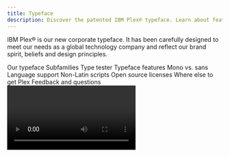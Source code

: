```yaml
---
title: Typeface
description: Discover the patented IBM Plex® typeface. Learn about features, languages supported, open source licenses and where to get our unique corporate typeface.
---
```



<PageDescription>

IBM Plex® is our new corporate typeface. It has been carefully designed to
meet our needs as a global technology company and reflect our brand spirit,
beliefs and design principles.

</PageDescription>

<AnchorLinks>
  <AnchorLink>Our typeface</AnchorLink>
  <AnchorLink>Subfamilies</AnchorLink>
  <AnchorLink>Type tester</AnchorLink>
  <AnchorLink>Typeface features</AnchorLink>
  <AnchorLink>Mono vs. sans</AnchorLink>
  <AnchorLink>Language support</AnchorLink>
  <AnchorLink>Non-Latin scripts</AnchorLink>
  <AnchorLink>Open source licenses</AnchorLink>
  <AnchorLink>Where else to get Plex</AnchorLink>
  <AnchorLink>Feedback and questions</AnchorLink>
</AnchorLinks>

<Video vimeoId="337384869" />

## Resources

<Row className="resource-card-group">
<Column colMd={4} colLg={4} noGutterSm>
    <ResourceCard
      subTitle="IBM Plex® latest typeface version"
      aspectRatio="2:1"
      href="https://github.com/IBM/plex/releases/latest"
      >

![](../images/github-icon.png)

  </ResourceCard>
</Column>
<Column colMd={4} colLg={4} noGutterSm>
    <ResourceCard
      subTitle="IBM Plex® website"
      aspectRatio="2:1"
      href="https://www.ibm.com/plex/"
      >

![](../images/eye.svg)

  </ResourceCard>
</Column>
</Row>

## Our typeface

As the patented typeface for our diverse and global brand, IBM Plex is just as important as our name or our logo. It fine-tunes the tone of our words. It represents who we are and what we believe—as a company and as designers. Every decision is made with purpose; every detail has a reason for being.

<Video
  src="/videos/typeface_02.mp4"
  poster="/images/TypefaceSecondVideoPoster.gif"
/>

## Subfamilies

With four subfamilies, eight weight and and two styles (roman and italic), IBM Plex can do just about anything you need it to. Just download the latest from [GitHub](https://github.com/IBM/plex/releases/latest), add to your font manager, activate and enjoy. To learn more with a deep dive into details and the story, visit the [Plex](https://www.ibm.com/plex/) website.

<TypefaceSubFamilies />

## Type tester

We’ve included the type tester so you can play with Plex and explore all its styles, weights and languages. The typeface really comes to life once it’s set in words or paragraphs, so feel free to type away!

<TypeTester />

## Typeface features

IBM Plex comes with some additional basic features like ligatures across Sans and Serif as well as fractions, arrows, alternate glyphs and global currency symbols. These can be accessed through OpenType features and glyph palettes in the standard design tools available. Get the latest [Plex](https://github.com/IBM/plex/releases/latest).

<Row className="image-grid">
<Column colMd={4} colLg={4} >

![](../images/sans-ligatures.svg)

</Column>
<Column colMd={4} colLg={4} >

![](../images/serif-ligatures.svg)

</Column>
<Column colMd={4} colLg={4} >

![](../images/fractions.svg)

</Column>
<Column colMd={4} colLg={4}>

![](../images/alternate-glyphs.svg)

</Column>
<Column colMd={4} colLg={4}>

![](../images/currency-symbols.svg)

</Column>
<Column colMd={4} colLg={4}>

![](../images/arrows.svg)

</Column>
</Row>

## Mono vs. sans

The monospaced version of IBM Plex is especially designed to fit every glyph into a 600 unit space which takes its cues from the typewriter era. Monospaced fonts are used for coding by developers and should also be used to demonstrate code snippets in our communications and specifications.

![Mono vs sans example](../images/mono-vs-sans.svg)

## Language support

IBM Plex covers over 100 languages with extended Latin versions. These cover the typographic needs for executing communications and other typographic situations across the international community. All four sub-families are covered in the extended Latin which includes Vietnamese. In addition Plex covers a growing set of non-Latin scripts which currently include Arabic, Cyrillic, Devanagari, Greek, Hebrew, and Thai.

<Row>
<Column colSm={2} colMd={2} colLg={3}>

Afrikaans <br/>
Albanian <br/>
Arabic <br/>
Asu <br/>
Azerbaijani <br/>
Bakhtiari <br/>
Balti <br/>
Balochi <br/>
Basque <br/>
Beja <br/>
Belarusian <br/>
Bemba <br/>
Bena <br/>
Bokmål <br/>
Bosnian <br/>
Brahui <br/>
Breton <br/>
Bru <br/>
Bulgarian <br/>
Catalan <br/>
Central Kurdish <br/>
Chiga <br/>
Chong <br/>
Comorian <br/>
Coptic <br/>
Cornish <br/>
Croatian <br/>
Czech <br/>
Danish <br/>
Dari <br/>
Deccani <br/>
Devanagari <br/>
Dogri <br/>
Domari <br/>
Dutch <br/>
Eastern Cham <br/>
Embu <br/>
English <br/>
Esperanto <br/>
Estonian <br/>
Faroese <br/>
Filipino <br/>

</Column>
<Column colSm={2} colMd={2} colLg={3}>

Finnish <br/>
French <br/>
Galician <br/>
Ganda <br/>
German <br/>
Gilaki <br/>
Greek <br/>
Gujari <br/>
Gusii <br/>
Hausa <br/>
Hawaiian <br/>
Hazaragi <br/>
Hebrew <br/>
Hindko <br/>
Hungarian <br/>
Icelandic <br/>
Indonesian <br/>
Indus Kohistani <br/>
Ingush <br/>
Irish <br/>
Italian <br/>
Jola-Fonyi <br/>
Kabuverdianu <br/>
Kachi Koli <br/>
Kalaallisut <br/>
Kalenjin <br/>
Kamba <br/>
Kanuri <br/>
Kashmiri <br/>
Kazakh <br/>
Khowar <br/>
Kikuyu <br/>
Kinyarwanda <br/>
Kurdish <br/>
Kuy <br/>
Kyrgyz <br/>
Lahnda <br/>
Laki <br/>
Latvian <br/>
Lithuanian <br/>
Luhya <br/>
Lwalu <br/>

</Column>
<Column colSm={2} colMd={2} colLg={3}>

Macedonian <br/>
Machame <br/>
Makhuwa-Meetto <br/>
Makonde <br/>
Malagasy <br/>
Malay <br/>
Maltese <br/>
Manx <br/>
Mazanderani <br/>
Meru <br/>
Mongolian <br/>
Morisien <br/>
Moroccan Arabic <br/>
Muslim Tat <br/>
Northern Hindko <br/>
Northern Khmer <br/>
Northern Luri <br/>
Ndebele <br/>
Norwegian <br/>
Nyah Kur <br/>
Nyankole <br/>
Nynorsk <br/>
Oromo <br/>
Ottoman Turkish <br/>
Pali <br/>
Parkari Koli <br/>
Parsi-Dari <br/>
Pashto <br/>
Patani Malay <br/>
Polish <br/>
Portuguese <br/>
Punjabi <br/>
Romanian <br/>
Romansh <br/>
Rombo <br/>
Rundi <br/>
Russian <br/>
Rwa <br/>
Samburu <br/>
Sango <br/>
Sangu <br/>
Sanskrit <br/>

</Column>
<Column colSm={2} colMd={2} colLg={3}>

Sena <br/>
Serbian <br/>
Seraiki <br/>
Shambala <br/>
Shona <br/>
Sindhi <br/>
Slovak <br/>
Slovenian <br/>
So <br/>
Soga <br/>
Somali <br/>
South Azerbaijani <br/>
Hindko <br/>
Southern Kurdish <br/>
Southern Luri <br/>
Spanish <br/>
Susu <br/>
Swahili <br/>
Swedish <br/>
Swiss <br/>
German <br/>
Tachelhit <br/>
Taita <br/>
Tajik <br/>
Talysh <br/>
Teso <br/>
Thai <br/>
Tongan <br/>
Turkish <br/>
Turkmen <br/>
Ukrainian <br/>
Uyghur <br/>
Uzbek <br/>
Vietnamese <br/>
Vunjo <br/>
Wadiyara Koli <br/>
Western Cham <br/>
Wolof <br/>
Welsh <br/>
Zoroastrian Dari <br/>
Zulu <br/>

</Column>
</Row>

## Non-Latin scripts

Global languages are part of the long-term plan for the IBM Plex typeface family. Non-Latin language designs are currently in development. The available non-Latin are shown below with what’s also in the pipeline.

<NonLatinScripts />

### Asian scripts

The Chinese, Japanese and Korean (CJK) are currently in our development schedule and will kick-off later in 2018 and carry on until the end of 2020 or maybe sooner. The Hangul (Korean) will be the first in development and will be complete end of 2019. In the meantime we have chosen CJK typefaces that can work well with the IBM Plex Family.

<Row className="resource-card-group">
<Column colMd={4} colLg={4} noGutterSm>
    <ResourceCard
      subTitle="Simplified Chinese Noto Sans CJK SC"
      aspectRatio="2:1"
      href="https://www.google.com/get/noto/#sans-hans"
      >

![](../images/google.svg)

  </ResourceCard>
</Column>
<Column colMd={4} colLg={4} noGutterSm>
    <ResourceCard
      subTitle="Traditional Chinese Noto Sans CJK TC"
      aspectRatio="2:1"
      href="https://www.google.com/get/noto/#sans-hant"
      >

![](../images/google.svg)

  </ResourceCard>
</Column>
<Column colMd={4} colLg={4} noGutterSm>
    <ResourceCard
      subTitle="Japanese Noto Sans JP"
      aspectRatio="2:1"
      href="https://fonts.google.com/specimen/Noto+Sans+JP"
      >

![](../images/f.svg)

  </ResourceCard>
</Column>
<Column colMd={4} colLg={4} noGutterSm>
    <ResourceCard
      subTitle="Korean Noto Sans KR"
      aspectRatio="2:1"
      href="https://fonts.google.com/specimen/Noto+Sans+KR"
      >

![](../images/f.svg)

  </ResourceCard>
</Column>
</Row>

## Open source licenses

IBM Plex design has been awarded a patent and is the intellectual property of IBM. The basic OFL License can be found in the downloadable font files. If alternative licensing is needed when embedding or bundling IBM Plex into software packages, please contact the appropriate legal teams or [Lisa Lind](mailto:llind@us.ibm.com).

## Where else to get Plex

Because Plex is open source we felt it was important to include it in the Google Fonts and Adobe Typekit Libraries to help make it available for all people to use. However, the fonts in these libraries may not have the latest versions so we always recommend going to the [IBM Plex GitHub](https://github.com/IBM/plex/releases/latest) repo.

<Row className="resource-card-group">
<Column colMd={4} colLg={4} noGutterSm>
    <ResourceCard
      subTitle="IBM Plex® on Google Fonts"
      aspectRatio="2:1"
      href="https://fonts.google.com/?query=ibm+plex"
      >

![](../images/f.svg)

  </ResourceCard>
</Column>
<Column colMd={4} colLg={4} noGutterSm>
    <ResourceCard
      subTitle="IBM Plex® on Adobe Typekit"
      aspectRatio="2:1"
      href="https://typekit.com/foundries/ibm"
      >

![](./images/adobe-logo.png)

  </ResourceCard>
</Column>
</Row>

## Design team

The IBM Plex team is a world-class group of type design experts hailing from Austria, China, Croatia, Israel, Japan, Korea, Latvia, Poland, Lebanon, the Netherlands, Romania, Spain, Switzerland, the United Kingdom, and the United States. As the non-Latin variations grow more, so will our international team of type designers.

## Plex merchandise

The [IBM Store](https://logostore-globalid.us/productlist.aspx?did=28168) has an exclusive collection of Plex merchandise ranging from a coffee mug, cool tees and totes. Please check out the collection and let us know what you think. We will be updating the designs periodically to keep them fresh, fun and expressive.

## Awards

Soon after the release, IBM Plex (Latin) won recognition in an international competition by the Type Directors Club in [TDC 64 2018](https://www.tdc.org/competitions/typeface-design-2018/?judges-choice=on#filters-section). Plex took away a judge's choice award for typographic excellence. Let’s see how the non-Latin scripts do as we develop them and also submit to more global competitions. Plex has also been awarded several international patents.

## Feedback and questions

Please address all inquiries or issues on [GitHub](https://github.com/ibm/plex/issues) and be sure to download the latest [here](https://github.com/IBM/plex/releases/latest).
